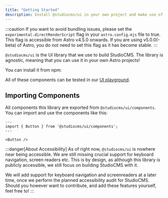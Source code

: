 ```yaml
---
title: "Getting Started"
description: Install @studiocms/ui in your own project and make use of our components!
---
```



:::caution
If you want to avoid bundling issues, please set the `experimental.directRenderScript` flag in your `astro.config.mjs` file to true. 
This flag is accessible from Astro v4.5.0 onwards. If you are using v5.0.0(-beta) of Astro, you do not need to set this flag as it has
become stable.
:::

`@studiocms/ui` is the UI library that we use to build StudioCMS. The library is agnostic, meaning that you can use it
in your own Astro projects! 

You can install it from npm:

<PackageManagers type="add" pkg="@studiocms/ui" />

All of these components can be tested in our [UI playground](https://ui-testing.studiocms.xyz/).

## Importing Components

All components this library are exported from `@studiocms/ui/components`. You can import and use the components like this:

```astro
---
import { Button } from '@studiocms/ui/components';
---

<Button />
```

:::danger[About Accessibility]
As of right now, `@studiocms/ui` is nowhere near being accessible. We are still missing crucial support for keyboard navigation,
screen readers etc. This is by design, as although this library is publicly accessible, we still focus on building StudioCMS with it.

We will add support for keyboard navigation and screenreaders at a later time, once we perform the planned accessibility audit for StudioCMS.
Should you however want to contribute, and add these features yourself, feel free to!
:::
